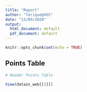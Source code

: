 ```yaml
---
title: "Report"
author: "Tarique@455"
date: "13/09/2020"
output:
  html_document: default
  pdf_document: default
---
```


```r
knitr::opts_chunk$set(echo = TRUE)
```

## Points Table


```r
# Header Points Table

View(datain_web[[3]])
```

